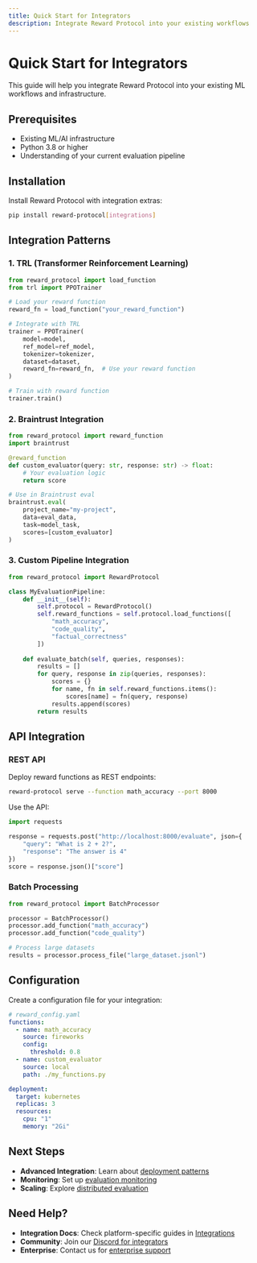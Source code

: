 ```yaml
---
title: Quick Start for Integrators
description: Integrate Reward Protocol into your existing workflows
---
```


# Quick Start for Integrators

This guide will help you integrate Reward Protocol into your existing ML workflows and infrastructure.

## Prerequisites

- Existing ML/AI infrastructure
- Python 3.8 or higher
- Understanding of your current evaluation pipeline

## Installation

Install Reward Protocol with integration extras:

```bash
pip install reward-protocol[integrations]
```

## Integration Patterns

### 1. TRL (Transformer Reinforcement Learning)

```python
from reward_protocol import load_function
from trl import PPOTrainer

# Load your reward function
reward_fn = load_function("your_reward_function")

# Integrate with TRL
trainer = PPOTrainer(
    model=model,
    ref_model=ref_model,
    tokenizer=tokenizer,
    dataset=dataset,
    reward_fn=reward_fn,  # Use your reward function
)

# Train with reward function
trainer.train()
```

### 2. Braintrust Integration

```python
from reward_protocol import reward_function
import braintrust

@reward_function
def custom_evaluator(query: str, response: str) -> float:
    # Your evaluation logic
    return score

# Use in Braintrust eval
braintrust.eval(
    project_name="my-project",
    data=eval_data,
    task=model_task,
    scores=[custom_evaluator]
)
```

### 3. Custom Pipeline Integration

```python
from reward_protocol import RewardProtocol

class MyEvaluationPipeline:
    def __init__(self):
        self.protocol = RewardProtocol()
        self.reward_functions = self.protocol.load_functions([
            "math_accuracy",
            "code_quality",
            "factual_correctness"
        ])
    
    def evaluate_batch(self, queries, responses):
        results = []
        for query, response in zip(queries, responses):
            scores = {}
            for name, fn in self.reward_functions.items():
                scores[name] = fn(query, response)
            results.append(scores)
        return results
```

## API Integration

### REST API

Deploy reward functions as REST endpoints:

```bash
reward-protocol serve --function math_accuracy --port 8000
```

Use the API:

```python
import requests

response = requests.post("http://localhost:8000/evaluate", json={
    "query": "What is 2 + 2?",
    "response": "The answer is 4"
})
score = response.json()["score"]
```

### Batch Processing

```python
from reward_protocol import BatchProcessor

processor = BatchProcessor()
processor.add_function("math_accuracy")
processor.add_function("code_quality")

# Process large datasets
results = processor.process_file("large_dataset.jsonl")
```

## Configuration

Create a configuration file for your integration:

```yaml
# reward_config.yaml
functions:
  - name: math_accuracy
    source: fireworks
    config:
      threshold: 0.8
  - name: custom_evaluator
    source: local
    path: ./my_functions.py

deployment:
  target: kubernetes
  replicas: 3
  resources:
    cpu: "1"
    memory: "2Gi"
```

## Next Steps

- **Advanced Integration**: Learn about [deployment patterns](/development/getting-started)
- **Monitoring**: Set up [evaluation monitoring](/integrations/overview)
- **Scaling**: Explore [distributed evaluation](/development/getting-started)

## Need Help?

- **Integration Docs**: Check platform-specific guides in [Integrations](/integrations/overview)
- **Community**: Join our [Discord for integrators](/community/support)
- **Enterprise**: Contact us for [enterprise support](/community/feedback)